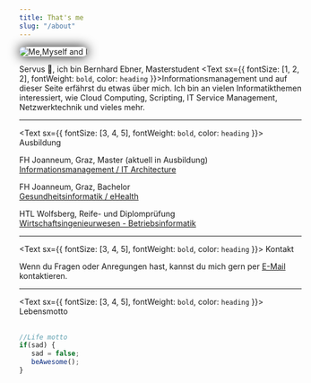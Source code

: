 ```yaml
---
title: That's me
slug: "/about"
---
```



<img alt="Me,Myself and I" src="/me1.jpg"
           loading="eager"
           style="height:auto;
                  max-width:100%;
                  box-shadow: 0px 0px 20px #000000;
                  border-radius: 10px;"/>

Servus 👋, ich bin Bernhard Ebner, Masterstudent <Text sx={{ fontSize: [1, 2, 2], fontWeight: `bold`, color: `heading` }}>Informationsmanagement</Text>
und auf dieser Seite erfährst du etwas über mich.
Ich bin an vielen Informatikthemen interessiert, wie Cloud Computing, Scripting, IT Service Management, Netzwerktechnik und vieles mehr.

<hr/>

<Text sx={{ fontSize: [3, 4, 5], fontWeight: `bold`, color: `heading` }}>
  Ausbildung
</Text>

FH Joanneum, Graz, Master (aktuell in Ausbildung)<br/><a href="https://www.fh-joanneum.at/it-architecture/master/" target="_blank">Informationsmanagement / IT Architecture</a>

FH Joanneum, Graz, Bachelor <br/><a href="https://www.fh-joanneum.at/gesundheitsinformatik/bachelor/" target="_blank">Gesundheitsinformatik / eHealth</a>

HTL Wolfsberg, Reife- und Diplomprüfung <br/><a href="https://www.htl-wolfsberg.at/ausbildung.html#Betriebsinformatik" target="_blank">Wirtschaftsingenieurwesen - Betriebsinformatik</a>

<hr/>

<Text sx={{ fontSize: [3, 4, 5], fontWeight: `bold`, color: `heading` }}>
  Kontakt
</Text>

Wenn du Fragen oder Anregungen hast, kannst du mich gern per [E-Mail](mailto:ebner.bernhard98@gmx.at?subject=Anfrage%20(Website)) kontaktieren.

<hr/>

<Text sx={{ fontSize: [3, 4, 5], fontWeight: `bold`, color: `heading` }}>
  Lebensmotto
</Text> <br/><br/>

```js
//Life motto
if(sad) {
   sad = false;
   beAwesome();
}
```

<style>
<br/>

<Text sx={{ fontSize: [3, 4, 5], fontWeight: `bold`, color: `heading` }}>
  Standort
</Text> <br/><br/>

<iframe src="https://www.google.com/maps/embed?pb=!4v1648566467671!6m8!1m7!1sg6e_UDJZld0ODWQ1jdgPwA!2m2!1d47.07378696174419!2d15.43745630477839!3f147.8448337787713!4f12.910744019807836!5f0.7820865974627469"
width="100%" height="400" style="border:0;" allowfullscreen=""
loading="lazy" referrerpolicy="no-referrer-when-downgrade">
</iframe> <br/>
</style>

